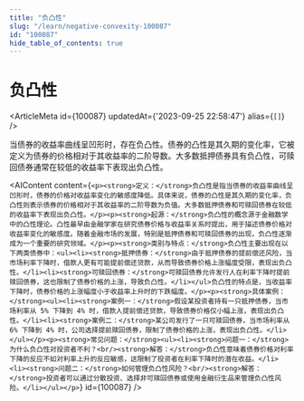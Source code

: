```yaml
---
title: "负凸性"
slug: "/learn/negative-convexity-100087"
id: "100087"
hide_table_of_contents: true
---
```



# 负凸性

<ArticleMeta id={100087} updatedAt={'2023-09-25 22:58:47'} alias={`[]`} />
<div className='border-solid border-b border-t-0 my-4 border-[var(--ifm-color-gray-300)]' />

当债券的收益率曲线呈凹形时，存在负凸性。债券的凸性是其久期的变化率，它被定义为债券的价格相对于其收益率的二阶导数。大多数抵押债券具有负凸性，可赎回债券通常在较低的收益率下表现出负凸性。

<AIContent content={`<p><strong>定义：</strong>负凸性是指当债券的收益率曲线呈凹形时，债券的价格对收益率变化的敏感度降低。具体来说，债券的凸性是其久期的变化率，负凸性则表示债券的价格相对于其收益率的二阶导数为负值。大多数抵押债券和可赎回债券在较低的收益率下表现出负凸性。</p><p><strong>起源：</strong>负凸性的概念源于金融数学中的凸性理论。凸性最早由金融学家在研究债券价格与收益率关系时提出，用于描述债券价格对收益率变化的敏感度。随着金融市场的发展，特别是抵押债券和可赎回债券的出现，负凸性逐渐成为一个重要的研究领域。</p><p><strong>类别与特点：</strong>负凸性主要出现在以下两类债券中：<ul><li><strong>抵押债券：</strong>由于抵押债券的提前偿还风险，当市场利率下降时，借款人更有可能提前偿还贷款，从而导致债券价格上涨幅度受限，表现出负凸性。</li><li><strong>可赎回债券：</strong>可赎回债券允许发行人在利率下降时提前赎回债券，这也限制了债券价格的上涨，导致负凸性。</li></ul>负凸性的特点是，当收益率下降时，债券价格的上涨幅度小于收益率上升时的下跌幅度。</p><p><strong>具体案例：</strong><ul><li><strong>案例一：</strong>假设某投资者持有一只抵押债券，当市场利率从 5% 下降到 4% 时，借款人提前偿还贷款，导致债券价格仅小幅上涨，表现出负凸性。</li><li><strong>案例二：</strong>某公司发行了一只可赎回债券，当市场利率从 6% 下降到 4% 时，公司选择提前赎回债券，限制了债券价格的上涨，表现出负凸性。</li></ul></p><p><strong>常见问题：</strong><ul><li><strong>问题一：</strong>为什么负凸性对投资者不利？<br/><strong>解答：</strong>负凸性意味着债券价格对利率下降的反应不如对利率上升的反应敏感，这限制了投资者在利率下降时的潜在收益。</li><li><strong>问题二：</strong>如何管理负凸性风险？<br/><strong>解答：</strong>投资者可以通过分散投资、选择非可赎回债券或使用金融衍生品来管理负凸性风险。</li></ul></p>`} id={100087} />
